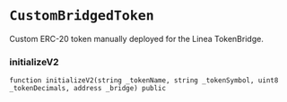 # `CustomBridgedToken`

Custom ERC-20 token manually deployed for the Linea TokenBridge.

### initializeV2

```solidity
function initializeV2(string _tokenName, string _tokenSymbol, uint8 _tokenDecimals, address _bridge) public
```

